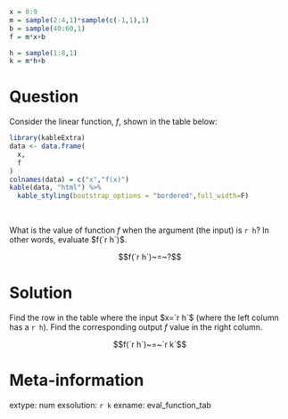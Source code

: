 ```r
x = 0:9
m = sample(2:4,1)*sample(c(-1,1),1)
b = sample(40:60,1)
f = m*x+b

h = sample(1:8,1)
k = m*h+b

```

Question
========

Consider the linear function, $f$, shown in the table below:

```r
library(kableExtra)
data <- data.frame(
  x,
  f
)
colnames(data) = c("x","f(x)")
kable(data, "html") %>%
  kable_styling(bootstrap_options = "bordered",full_width=F)
```
\

What is the value of function $f$ when the argument (the input) is `r h`? In other words, evaluate $f(`r h`)$.

$$f(`r h`)~=~?$$


Solution
========

Find the row in the table where the input $x=`r h`$ (where the left column has a `r h`). Find the corresponding output $f$ value in the right column.

$$f(`r h`)~=~`r k`$$



Meta-information
============
extype: num
exsolution: `r k`
exname: eval_function_tab